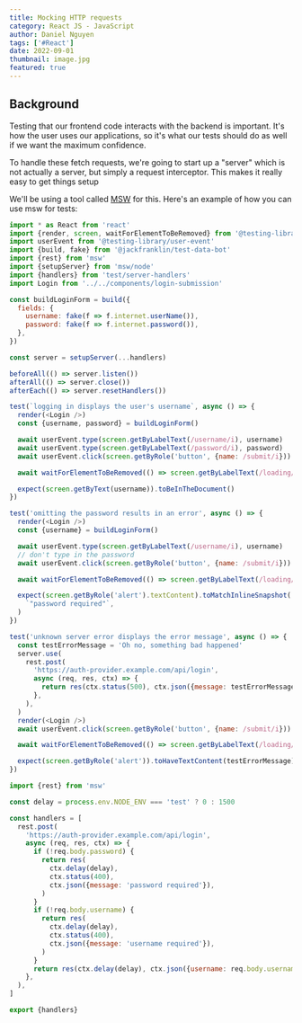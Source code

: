 ```yaml
---
title: Mocking HTTP requests
category: React JS - JavaScript
author: Daniel Nguyen
tags: ['#React']
date: 2022-09-01
thumbnail: image.jpg
featured: true
---
```


## Background

Testing that our frontend code interacts with the backend is important. It's how
the user uses our applications, so it's what our tests should do as well if we
want the maximum confidence.

To handle these fetch requests, we're going to start up a "server" which is not
actually a server, but simply a request interceptor. This makes it really easy
to get things setup

We'll be using a tool called [MSW](https://mswjs.io/) for this. Here's an
example of how you can use msw for tests:

```javascript
import * as React from 'react'
import {render, screen, waitForElementToBeRemoved} from '@testing-library/react'
import userEvent from '@testing-library/user-event'
import {build, fake} from '@jackfranklin/test-data-bot'
import {rest} from 'msw'
import {setupServer} from 'msw/node'
import {handlers} from 'test/server-handlers'
import Login from '../../components/login-submission'

const buildLoginForm = build({
  fields: {
    username: fake(f => f.internet.userName()),
    password: fake(f => f.internet.password()),
  },
})

const server = setupServer(...handlers)

beforeAll(() => server.listen())
afterAll(() => server.close())
afterEach(() => server.resetHandlers())

test(`logging in displays the user's username`, async () => {
  render(<Login />)
  const {username, password} = buildLoginForm()

  await userEvent.type(screen.getByLabelText(/username/i), username)
  await userEvent.type(screen.getByLabelText(/password/i), password)
  await userEvent.click(screen.getByRole('button', {name: /submit/i}))

  await waitForElementToBeRemoved(() => screen.getByLabelText(/loading/i))

  expect(screen.getByText(username)).toBeInTheDocument()
})

test('omitting the password results in an error', async () => {
  render(<Login />)
  const {username} = buildLoginForm()

  await userEvent.type(screen.getByLabelText(/username/i), username)
  // don't type in the password
  await userEvent.click(screen.getByRole('button', {name: /submit/i}))

  await waitForElementToBeRemoved(() => screen.getByLabelText(/loading/i))

  expect(screen.getByRole('alert').textContent).toMatchInlineSnapshot(
    `"password required"`,
  )
})

test('unknown server error displays the error message', async () => {
  const testErrorMessage = 'Oh no, something bad happened'
  server.use(
    rest.post(
      'https://auth-provider.example.com/api/login',
      async (req, res, ctx) => {
        return res(ctx.status(500), ctx.json({message: testErrorMessage}))
      },
    ),
  )
  render(<Login />)
  await userEvent.click(screen.getByRole('button', {name: /submit/i}))

  await waitForElementToBeRemoved(() => screen.getByLabelText(/loading/i))

  expect(screen.getByRole('alert')).toHaveTextContent(testErrorMessage)
})
```

```javascript
import {rest} from 'msw'

const delay = process.env.NODE_ENV === 'test' ? 0 : 1500

const handlers = [
  rest.post(
    'https://auth-provider.example.com/api/login',
    async (req, res, ctx) => {
      if (!req.body.password) {
        return res(
          ctx.delay(delay),
          ctx.status(400),
          ctx.json({message: 'password required'}),
        )
      }
      if (!req.body.username) {
        return res(
          ctx.delay(delay),
          ctx.status(400),
          ctx.json({message: 'username required'}),
        )
      }
      return res(ctx.delay(delay), ctx.json({username: req.body.username}))
    },
  ),
]

export {handlers}
```